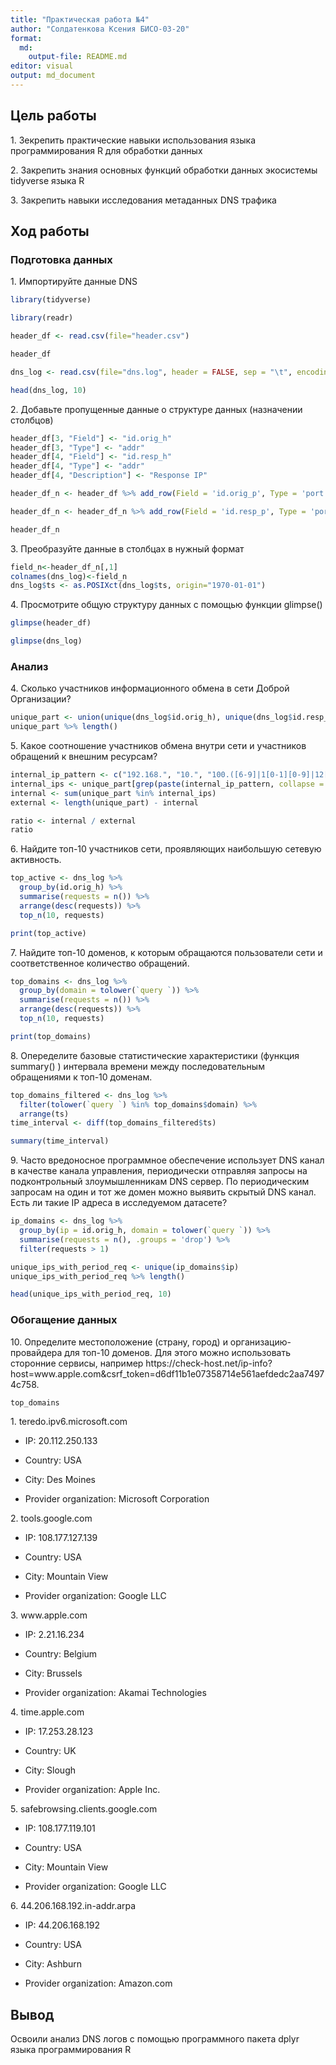 ```yaml
---
title: "Практическая работа №4"
author: "Солдатенкова Ксения БИСО-03-20"
format: 
  md:
    output-file: README.md
editor: visual
output: md_document
---
```


## Цель работы

1\. Зекрепить практические навыки использования языка программирования R для обработки данных

2\. Закрепить знания основных функций обработки данных экосистемы tidyverse языка R

3\. Закрепить навыки исследования метаданных DNS трафика

## Ход работы

### Подготовка данных

1\. Импортируйте данные DNS

```r
library(tidyverse)
```

```r
library(readr)
```

```r
header_df <- read.csv(file="header.csv")
```

```r
header_df
```

```r
dns_log <- read.csv(file="dns.log", header = FALSE, sep = "\t", encoding = "UTF-8")
```

```r
head(dns_log, 10)
```

2\. Добавьте пропущенные данные о структуре данных (назначении столбцов)

```r
header_df[3, "Field"] <- "id.orig_h"
header_df[3, "Type"] <- "addr"
header_df[4, "Field"] <- "id.resp_h"
header_df[4, "Type"] <- "addr"
header_df[4, "Description"] <- "Response IP"
```

```r
header_df_n <- header_df %>% add_row(Field = 'id.orig_p', Type = 'port', Description = 'Origin port', .before = 4)
```

```r
header_df_n <- header_df_n %>% add_row(Field = 'id.resp_p', Type = 'port', Description = 'Response port', .before = 6)
```

```r
header_df_n
```

3\. Преобразуйте данные в столбцах в нужный формат

```r
field_n<-header_df_n[,1]
colnames(dns_log)<-field_n
dns_log$ts <- as.POSIXct(dns_log$ts, origin="1970-01-01")
```

4\. Просмотрите общую структуру данных с помощью функции glimpse()

```r
glimpse(header_df)
```

```r
glimpse(dns_log)
```

### Анализ

4\. Сколько участников информационного обмена в сети Доброй Организации?

```r
unique_part <- union(unique(dns_log$id.orig_h), unique(dns_log$id.resp_h))
unique_part %>% length()
```

5\. Какое соотношение участников обмена внутри сети и участников обращений к внешним ресурсам?

```r
internal_ip_pattern <- c("192.168.", "10.", "100.([6-9]|1[0-1][0-9]|12[0-7]).", "172.((1[6-9])|(2[0-9])|(3[0-1])).")
internal_ips <- unique_part[grep(paste(internal_ip_pattern, collapse = "|"), unique_part)]
internal <- sum(unique_part %in% internal_ips)
external <- length(unique_part) - internal

ratio <- internal / external
ratio
```

6\. Найдите топ-10 участников сети, проявляющих наибольшую сетевую активность.

```r
top_active <- dns_log %>%
  group_by(id.orig_h) %>%
  summarise(requests = n()) %>%
  arrange(desc(requests)) %>%
  top_n(10, requests)

print(top_active)
```

7\. Найдите топ-10 доменов, к которым обращаются пользователи сети и соответственное количество обращений.

```r
top_domains <- dns_log %>%
  group_by(domain = tolower(`query `)) %>%
  summarise(requests = n()) %>%
  arrange(desc(requests)) %>%
  top_n(10, requests)

print(top_domains)
```

8\. Опеределите базовые статистические характеристики (функция summary() ) интервала времени между последовательным обращениями к топ-10 доменам.

```r
top_domains_filtered <- dns_log %>% 
  filter(tolower(`query `) %in% top_domains$domain) %>%
  arrange(ts)
time_interval <- diff(top_domains_filtered$ts)

summary(time_interval)
```

9\. Часто вредоносное программное обеспечение использует DNS канал в качестве канала управления, периодически отправляя запросы на подконтрольный злоумышленникам DNS сервер. По периодическим запросам на один и тот же домен можно выявить скрытый DNS канал. Есть ли такие IP адреса в исследуемом датасете?

```r
ip_domains <- dns_log %>%
  group_by(ip = id.orig_h, domain = tolower(`query `)) %>%
  summarise(requests = n(), .groups = 'drop') %>%
  filter(requests > 1)

unique_ips_with_period_req <- unique(ip_domains$ip)
unique_ips_with_period_req %>% length()
```

```r
head(unique_ips_with_period_req, 10)
```

### Обогащение данных

10\. Определите местоположение (страну, город) и организацию-провайдера для топ-10 доменов. Для этого можно использовать сторонние сервисы, например https://check-host.net/ip-info?host=www.apple.com&csrf_token=d6df11b1e07358714e561aefdedc2aa74974c758.

```r
top_domains
```

1\. teredo.ipv6.microsoft.com

-   IP: 20.112.250.133

-   Country: USA

-   City: Des Moines

-   Provider organization: Microsoft Corporation

2\. tools.google.com

-   IP: 108.177.127.139

-   Country: USA

-   City: Mountain View

-   Provider organization: Google LLC

3\. www.apple.com

-   IP: 2.21.16.234

-   Country: Belgium

-   City: Brussels

-   Provider organization: Akamai Technologies

4\. time.apple.com

-   IP: 17.253.28.123

-   Country: UK

-   City: Slough

-   Provider organization: Apple Inc.

5\. safebrowsing.clients.google.com

-   IP: 108.177.119.101

-   Country: USA

-   City: Mountain View

-   Provider organization: Google LLC

6\. 44.206.168.192.in-addr.arpa

-   IP: 44.206.168.192

-   Country: USA

-   City: Ashburn

-   Provider organization: Amazon.com

## Вывод

Освоили анализ DNS логов с помощью программного пакета dplyr языка программирования R
